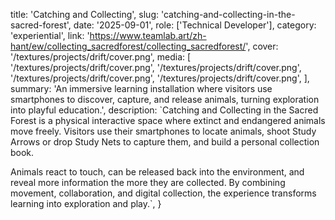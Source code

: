   title: 'Catching and Collecting',
  slug: 'catching-and-collecting-in-the-sacred-forest',
  date: '2025-09-01',
  role: ['Technical Developer'],
  category: 'experiential',
  link: 'https://www.teamlab.art/zh-hant/ew/collecting_sacredforest/collecting_sacredforest/',
  cover: '/textures/projects/drift/cover.png',
  media: [
    '/textures/projects/drift/cover.png',
    '/textures/projects/drift/cover.png',
    '/textures/projects/drift/cover.png',
    '/textures/projects/drift/cover.png',
  ],
  summary:
    'An immersive learning installation where visitors use smartphones to discover, capture, and release animals, turning exploration into playful education.',
  description: `Catching and Collecting in the Sacred Forest is a physical interactive space where extinct and endangered animals move freely. Visitors use their smartphones to locate animals, shoot Study Arrows or drop Study Nets to capture them, and build a personal collection book.
  
  Animals react to touch, can be released back into the environment, and reveal more information the more they are collected. By combining movement, collaboration, and digital collection, the experience transforms learning into exploration and play.`,
}
